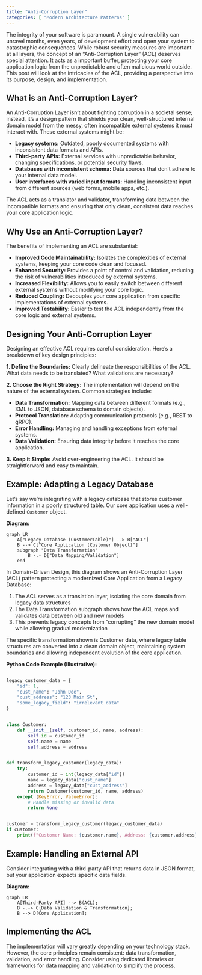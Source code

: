 ```yaml
---
title: "Anti-Corruption Layer"
categories: [ "Modern Architecture Patterns" ]
---
```


The integrity of your software is paramount. A single vulnerability can unravel months, even years, of development effort and open your system to catastrophic consequences. While robust security measures are important at all layers, the concept of an "Anti-Corruption Layer" (ACL) deserves special attention. It acts as a important buffer, protecting your core application logic from the unpredictable and often malicious world outside. This post will look at the intricacies of the ACL, providing a perspective into its purpose, design, and implementation.

## What is an Anti-Corruption Layer?

An Anti-Corruption Layer isn't about fighting corruption in a societal sense; instead, it's a design pattern that shields your clean, well-structured internal domain model from the messy, often incompatible external systems it must interact with. These external systems might be:

-   **Legacy systems:** Outdated, poorly documented systems with inconsistent data formats and APIs.
-   **Third-party APIs:** External services with unpredictable behavior, changing specifications, or potential security flaws.
-   **Databases with inconsistent schema:** Data sources that don't adhere to your internal data model.
-   **User interfaces with varied input formats:** Handling inconsistent input from different sources (web forms, mobile apps, etc.).

The ACL acts as a translator and validator, transforming data between the incompatible formats and ensuring that only clean, consistent data reaches your core application logic.

## Why Use an Anti-Corruption Layer?

The benefits of implementing an ACL are substantial:

-   **Improved Code Maintainability:** Isolates the complexities of external systems, keeping your core code clean and focused.
-   **Enhanced Security:** Provides a point of control and validation, reducing the risk of vulnerabilities introduced by external systems.
-   **Increased Flexibility:** Allows you to easily switch between different external systems without modifying your core logic.
-   **Reduced Coupling:** Decouples your core application from specific implementations of external systems.
-   **Improved Testability:** Easier to test the ACL independently from the core logic and external systems.

## Designing Your Anti-Corruption Layer

Designing an effective ACL requires careful consideration. Here's a breakdown of key design principles:

**1. Define the Boundaries:** Clearly delineate the responsibilities of the ACL. What data needs to be translated? What validations are necessary?

**2. Choose the Right Strategy:** The implementation will depend on the nature of the external system. Common strategies include:

-   **Data Transformation:** Mapping data between different formats (e.g., XML to JSON, database schema to domain objects).
-   **Protocol Translation:** Adapting communication protocols (e.g., REST to gRPC).
-   **Error Handling:** Managing and handling exceptions from external systems.
-   **Data Validation:** Ensuring data integrity before it reaches the core application.

**3. Keep it Simple:** Avoid over-engineering the ACL. It should be straightforward and easy to maintain.

## Example: Adapting a Legacy Database

Let's say we're integrating with a legacy database that stores customer information in a poorly structured table. Our core application uses a well-defined `Customer` object.

**Diagram:**

```mermaid
graph LR
    A["Legacy Database (CustomerTable)"] --> B["ACL"]
    B --> C["Core Application (Customer Object)"]
    subgraph "Data Transformation"
        B -.- D["Data Mapping/Validation"]
    end
```

In Domain-Driven Design, this diagram shows an Anti-Corruption Layer (ACL) pattern protecting a modernized Core Application from a Legacy Database:

1. The ACL serves as a translation layer, isolating the core domain from legacy data structures
2. The Data Transformation subgraph shows how the ACL maps and validates data between old and new models
3. This prevents legacy concepts from "corrupting" the new domain model while allowing gradual modernization

The specific transformation shown is Customer data, where legacy table structures are converted into a clean domain object, maintaining system boundaries and allowing independent evolution of the core application.

**Python Code Example (Illustrative):**

``` python

legacy_customer_data = {
    "id": 1,
    "cust_name": "John Doe",
    "cust_address": "123 Main St",
    "some_legacy_field": "irrelevant data"
}


class Customer:
    def __init__(self, customer_id, name, address):
        self.id = customer_id
        self.name = name
        self.address = address


def transform_legacy_customer(legacy_data):
    try:
        customer_id = int(legacy_data["id"])
        name = legacy_data["cust_name"]
        address = legacy_data["cust_address"]
        return Customer(customer_id, name, address)
    except (KeyError, ValueError):
        # Handle missing or invalid data
        return None


customer = transform_legacy_customer(legacy_customer_data)
if customer:
    print(f"Customer Name: {customer.name}, Address: {customer.address}")
```

## Example: Handling an External API

Consider integrating with a third-party API that returns data in JSON format, but your application expects specific data fields.

**Diagram:**

```mermaid
graph LR
    A[Third-Party API] --> B(ACL);
    B -.-> C{Data Validation & Transformation};
    B --> D[Core Application];
```

## Implementing the ACL

The implementation will vary greatly depending on your technology stack. However, the core principles remain consistent: data transformation, validation, and error handling. Consider using dedicated libraries or frameworks for data mapping and validation to simplify the process.